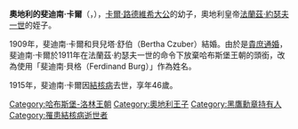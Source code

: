 {{Unreferenced|time=2020-11-30T05:15:13+00:00}}
{{Infobox noble
| name        = 奧地利的斐迪南·卡爾
| image       = Ferdinand Karl Austria 1868 1915 photo1901.jpg
| birth_date  = {{birth date|1868|12|27|df=y}}
| birth_place = [[維也納|維也納]]
| death_date  = {{death date and age|1915|3|12|1868|12|27|df=y}}
| death_place = [[慕尼黑|慕尼黑]]
| noble family= [[哈布斯堡-洛林皇朝|哈布斯堡-洛林皇朝]]
| father      = [[卡爾·路德維希大公|卡爾·路德維希大公]]
| mother      = [[瑪麗亞·安農齊亞塔_(兩西西里公主)|瑪麗亞·安農齊亞塔]]
}}
'''奧地利的斐迪南·卡爾'''（{{lang-de|Ferdinand Karl von Österreich}}，{{bd|1868年|12月27日|1915年|3月12日}}），[[卡爾·路德維希大公|卡爾·路德維希大公]]的幼子，奧地利皇帝[[弗朗茨·约瑟夫一世|法蘭茲·約瑟夫一世]]的姪子。

1909年，斐迪南·卡爾和貝兒塔·舒伯（Bertha Czuber）結婚。由於是[[貴庶通婚|貴庶通婚]]，斐迪南·卡爾於1911年在法蘭茲·約瑟夫一世的命令下放棄哈布斯堡王朝的頭銜，改為使用「斐迪南·貝格（Ferdinand Burg）」作為姓名。

1915年，斐迪南·卡爾因[[結核病|結核病]]去世，享年46歲。

[[Category:哈布斯堡-洛林王朝|Category:哈布斯堡-洛林王朝]]
[[Category:奧地利王子|Category:奧地利王子]]
[[Category:黑鷹勳章持有人|Category:黑鷹勳章持有人]]
[[Category:罹患結核病逝世者|Category:罹患結核病逝世者]]